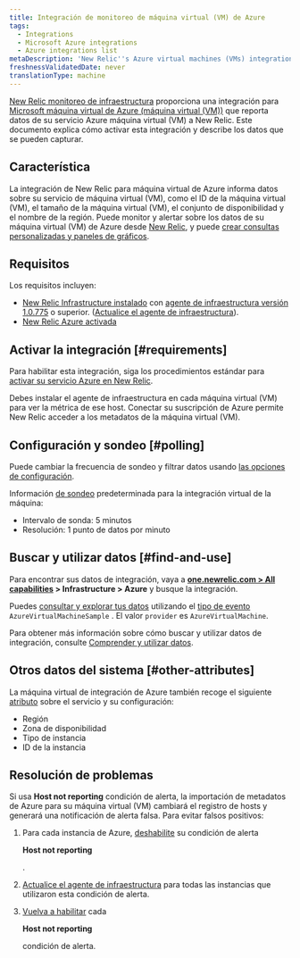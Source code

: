 ```yaml
---
title: Integración de monitoreo de máquina virtual (VM) de Azure
tags:
  - Integrations
  - Microsoft Azure integrations
  - Azure integrations list
metaDescription: 'New Relic''s Azure virtual machines (VMs) integration: how to enable it, and what data it reports.'
freshnessValidatedDate: never
translationType: machine
---
```


[New Relic monitoreo de infraestructura](/docs/infrastructure) proporciona una integración para [Microsoft máquina virtual de Azure (máquina virtual (VM))](https://docs.microsoft.com/en-us/azure/virtual-machines/) que reporta datos de su servicio Azure máquina virtual (VM) a New Relic. Este documento explica cómo activar esta integración y describe los datos que se pueden capturar.

## Característica

La integración de New Relic para máquina virtual de Azure informa datos sobre su servicio de máquina virtual (VM), como el ID de la máquina virtual (VM), el tamaño de la máquina virtual (VM), el conjunto de disponibilidad y el nombre de la región. Puede monitor y alertar sobre los datos de su máquina virtual (VM) de Azure desde [New Relic](/docs/infrastructure), y puede [crear consultas personalizadas y paneles de gráficos](/docs/using-new-relic/data/understand-data/query-new-relic-data).

## Requisitos

Los requisitos incluyen:

* [New Relic Infrastructure instalado](/docs/infrastructure/new-relic-infrastructure/installation) con [agente de infraestructura versión 1.0.775](/docs/release-notes/infrastructure-release-notes/infrastructure-agent-release-notes) o superior. ([Actualice el agente de infraestructura](/docs/infrastructure/new-relic-infrastructure/installation/update-infrastructure-agent)).
* [New Relic Azure activada](/docs/infrastructure/microsoft-azure-integrations/getting-started/activate-azure-integrations)

## Activar la integración [#requirements]

Para habilitar esta integración, siga los procedimientos estándar para [activar su servicio Azure en New Relic](/docs/infrastructure/microsoft-azure-integrations/getting-started/activate-azure-integrations).

<Callout variant="important">
  Debes instalar el agente de infraestructura en cada máquina virtual (VM) para ver la métrica de ese host. Conectar su suscripción de Azure permite New Relic acceder a los metadatos de la máquina virtual (VM).
</Callout>

## Configuración y sondeo [#polling]

Puede cambiar la frecuencia de sondeo y filtrar datos usando [las opciones de configuración](/docs/integrations/new-relic-integrations/getting-started/configure-polling-frequency-data-collection-cloud-integrations).

Información [de sondeo](/docs/infrastructure/microsoft-azure-integrations/azure-integrations-list/azure-polling-intervals-infrastructure-integrations) predeterminada para la integración virtual de la máquina:

* Intervalo de sonda: 5 minutos
* Resolución: 1 punto de datos por minuto

## Buscar y utilizar datos [#find-and-use]

Para encontrar sus datos de integración, vaya a <DNT>**[one.newrelic.com > All capabilities](https://one.newrelic.com/all-capabilities) > Infrastructure > Azure**</DNT> y busque la integración.

Puedes [consultar y explorar tus datos](/docs/using-new-relic/data/understand-data/query-new-relic-data) utilizando el [tipo de evento](/docs/data-apis/understand-data/new-relic-data-types/#event-data) `AzureVirtualMachineSample` . El valor `provider` es `AzureVirtualMachine`.

Para obtener más información sobre cómo buscar y utilizar datos de integración, consulte [Comprender y utilizar datos](/docs/infrastructure/integrations/find-use-infrastructure-integration-data).

## Otros datos del sistema [#other-attributes]

La máquina virtual de integración de Azure también recoge el siguiente [atributo](/docs/accounts-partnerships/education/getting-started-new-relic/glossary#attribute) sobre el servicio y su configuración:

* Región
* Zona de disponibilidad
* Tipo de instancia
* ID de la instancia

## Resolución de problemas

Si usa <DNT>**Host not reporting**</DNT> condición de alerta, la importación de metadatos de Azure para su máquina virtual (VM) cambiará el registro de hosts y generará una notificación de alerta falsa. Para evitar falsos positivos:

1. Para cada instancia de Azure, [deshabilite](/docs/infrastructure/new-relic-infrastructure/infrastructure-alert-conditions/infrastructure-alerts-add-edit-or-view-host-alert-information#maintain-alerts) su condición de alerta

   <DNT>**Host not reporting**</DNT>

   .

2. [Actualice el agente de infraestructura](/docs/infrastructure/new-relic-infrastructure/installation/update-infrastructure-agent) para todas las instancias que utilizaron esta condición de alerta.

3. [Vuelva a habilitar](/docs/infrastructure/new-relic-infrastructure/infrastructure-alert-conditions/infrastructure-alerts-add-edit-or-view-host-alert-information#maintain-alerts) cada

   <DNT>**Host not reporting**</DNT>

   condición de alerta.
